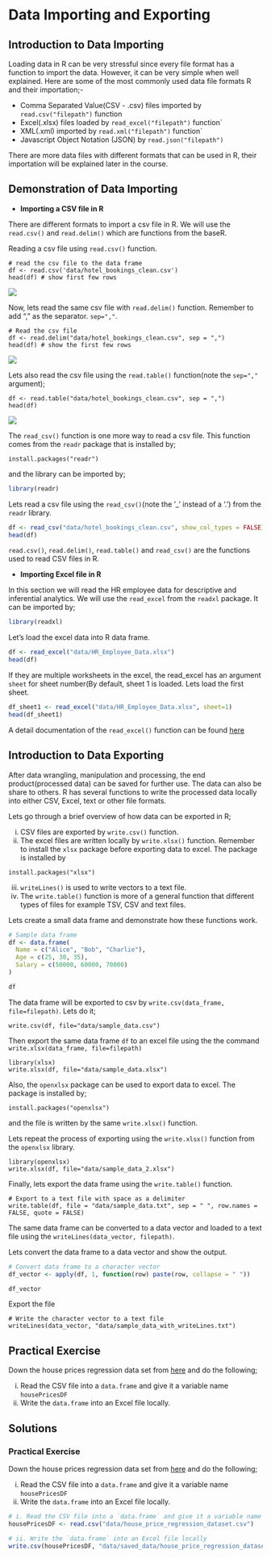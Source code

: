 # Data Importing and Exporting 
## Introduction to Data Importing 
Loading data in R can be very stressful since every file format has a function to import the data. However, it can be very simple when well explained. Here are some of the most commonly used data file formats R and their importation;-

- Comma Separated Value(CSV - .csv) files imported by `read.csv("filepath")` function
- Excel(.xlsx) files loaded by `read_excel("filepath")` function`
- XML(.xml) imported by `read.xml("filepath")` function` 
- Javascript Object Notation (JSON) by  `read.json("filepath")`

There are more data files with different formats that can be used in R, their importation will be explained later in the course. 

## Demonstration of Data Importing
- **Importing a CSV file in R**

There are different formats to import a csv file in R. We will use the `read.csv()` and `read.delim()` which are functions from the baseR. 

Reading a csv file using `read.csv()` function. 
```
# read the csv file to the data frame 
df <- read.csv('data/hotel_bookings_clean.csv')
head(df) # show first few rows 
```
![](images/dataset_images/data_importing_demo.png)

Now, lets read the same csv file with `read.delim()` function. Remember to add "," as the separator. `sep=","`. 
```
# Read the csv file 
df <- read.delim("data/hotel_bookings_clean.csv", sep = ",")
head(df) # show the first few rows
```
![](images/dataset_images/data_importing_demo.png)

Lets also read the csv file using the `read.table()` function(note the `sep=","` argument);
```
df <- read.table("data/hotel_bookings_clean.csv", sep = ",")
head(df)
```
![](images/dataset_images/data_importing_demo_readtable.png)

The `read_csv()` function is one more way to read a csv file. This function comes from the `readr` package that is installed by;
```
install.packages("readr")
```

and the library can be imported by;
```r
library(readr)
```

Lets read a csv file using the `read_csv()`(note the '_' instead of a '.') from the `readr` library. 
```r
df <- read_csv("data/hotel_bookings_clean.csv", show_col_types = FALSE)
head(df)
```

`read.csv()`, `read.delim()`, `read.table()` and `read_csv()` are the functions used to read CSV files in R. 

- **Importing Excel file in R**

In this section we will read the HR employee data for descriptive and inferential analytics. We will use the `read_excel` from the `readxl` package. It can be imported by;
```r
library(readxl)
```

Let's load the excel data into R data frame. 
```r
df <- read_excel("data/HR_Employee_Data.xlsx")
head(df)
```

If they are multiple worksheets in the excel, the read_excel has an argument `sheet` for sheet number(By default, sheet 1 is loaded. Lets load the first sheet. 
```r
df_sheet1 <- read_excel("data/HR_Employee_Data.xlsx", sheet=1)
head(df_sheet1)
```

A detail documentation of the `read_excel()` function can be found [here](https://www.rdocumentation.org/packages/readxl/versions/1.4.1/topics/read_excel)

## Introduction to Data Exporting
After data wrangling, manipulation and processing, the end product(processed data) can be saved for further use. The data can also be share to others. R has several functions to write the processed data locally into either CSV, Excel, text or other file formats. 

Lets go through a brief overview of how data can be exported in R; 

i. CSV files are exported by `write.csv()` function.
ii. The excel files are written locally by `write.xlsx()` function. Remember to install the `xlsx` package before exporting data to excel. The package is installed by
```
install.packages("xlsx")
```

iii. `writeLines()` is used to write vectors to a text file. 
iv. The `write.table()` function is more of a general function that different types of files for example TSV, CSV and text files. 

Lets create a small data frame and demonstrate how these functions work.
```r
# Sample data frame
df <- data.frame(
  Name = c("Alice", "Bob", "Charlie"),
  Age = c(25, 30, 35),
  Salary = c(50000, 60000, 70000)
)

df
```
The data frame will be exported to csv by `write.csv(data_frame, file=filepath)`. Lets do it; 

```
write.csv(df, file="data/sample_data.csv")
```

Then export the same data frame `df` to an excel file using the the command `write.xlsx(data_frame, file=filepath)`
```
library(xlsx)
write.xlsx(df, file="data/sample_data.xlsx")
```

Also, the `openxlsx` package can be used to export data to excel. The package is installed by;
```
install.packages("openxlsx")
```
and the file is written by the same `write.xlsx()` function. 

Lets repeat the process of exporting using the `write.xlsx()` function from the `openxlsx` library.
```
library(openxlsx)
write.xlsx(df, file="data/sample_data_2.xlsx")
```

Finally, lets export the data frame using the `write.table()` function. 
```
# Export to a text file with space as a delimiter
write.table(df, file = "data/sample_data.txt", sep = " ", row.names = FALSE, quote = FALSE)
```

The same data frame can be converted to a data vector and loaded to a text file using the `writeLines(data_vector, filepath)`. 

Lets convert the data frame to a data vector and show the output. 
```r
# Convert data frame to a character vector
df_vector <- apply(df, 1, function(row) paste(row, collapse = " "))

df_vector
```

Export the file
```
# Write the character vector to a text file
writeLines(data_vector, "data/sample_data_with_writeLines.txt")
```

## Practical Exercise
Down the house prices regression data set from [here](https://www.kaggle.com/datasets/prokshitha/home-value-insights) and do the following;

i. Read the CSV file into a `data.frame` and give it a variable name `housePricesDF`
ii. Write the `data.frame` into an Excel file locally.


## Solutions
### Practical Exercise
Down the house prices regression data set from [here](https://www.kaggle.com/datasets/prokshitha/home-value-insights) and do the following;

i. Read the CSV file into a `data.frame` and give it a variable name `housePricesDF`
ii. Write the `data.frame` into an Excel file locally.

```r
# i. Read the CSV file into a `data.frame` and give it a variable name `housePricesDF`
housePricesDF <- read.csv("data/house_price_regression_dataset.csv")

# ii. Write the `data.frame` into an Excel file locally
write.csv(housePricesDF, "data/saved_data/house_price_regression_dataset.csv")
```
